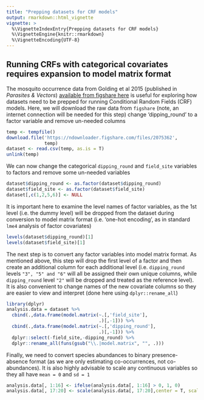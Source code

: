```yaml
---
title: "Prepping datasets for CRF models"
output: rmarkdown::html_vignette
vignette: >
  %\VignetteIndexEntry{Prepping datasets for CRF models}
  %\VignetteEngine{knitr::rmarkdown}
  %\VignetteEncoding{UTF-8}
---
```


## Running CRFs with categorical covariates requires expansion to model matrix format
The mosquito occurrence data from Golding et al 2015 (published in *Parasites & Vectors*) [available from figshare here](https://doi.org/10.6084/m9.figshare.1420528.v1) is useful for exploring how datasets need to be prepped for running Conditional Random Fields (CRF) models. Here, we will download the raw data from `figshare` (note, an internet connection will be needed for this step) change 'dipping_round' to a factor variable and remove un-needed columns
```r
temp <- tempfile()
download.file('https://ndownloader.figshare.com/files/2075362',
              temp)
dataset <- read.csv(temp, as.is = T)
unlink(temp)
```

We can now change the categorical `dipping_round` and `field_site` variables to factors and remove some un-needed variables
```r
dataset$dipping_round <- as.factor(dataset$dipping_round)
dataset$field_site <- as.factor(dataset$field_site)
dataset[,c(1,2,5,6)] <- NULL
```

It is important here to examine the level names of factor variables, as the 1st level (i.e. the dummy level) will be dropped from the dataset during conversion to model matrix format (i.e. 'one-hot encoding', as in standard `lme4` analysis of factor covariates)
```r
levels(dataset$dipping_round)[1]
levels(dataset$field_site)[1]
```

The next step is to convert any factor variables into model matrix format. As mentioned above, this step will drop the first level of a factor and then create an additional column for each additional level (i.e. `dipping_round` levels `"3", "5" and "6"` will all be assigned their own unique columns, while `dipping_round` level `"2"` will be dropped and treated as the reference level). It is also convenient to change names of the new covariate columns so they are easier to view and interpret (done here using `dplyr::rename_all`)
```r
library(dplyr)
analysis.data = dataset %>% 
  cbind(.,data.frame(model.matrix(~.[,'field_site'],
                                  .)[,-1])) %>%
  cbind(.,data.frame(model.matrix(~.[,'dipping_round'],
                                  .)[,-1])) %>%
  dplyr::select(-field_site,-dipping_round) %>%
  dplyr::rename_all(funs(gsub("\\.|model.matrix", "", .)))

```

Finally, we need to convert species abundances to binary presence-absence format (as we are only estimating co-occurrences, not co-abundances). It is also highly advisable to scale any continuous variables so they all have `mean = 0` and `sd = 1`
```r
analysis.data[, 1:16] <- ifelse(analysis.data[, 1:16] > 0, 1, 0)
analysis.data[, 17:20] <- scale(analysis.data[, 17:20],center = T, scale = T)
```
